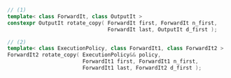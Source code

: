 ```cpp
// (1)
template< class ForwardIt, class OutputIt >
constexpr OutputIt rotate_copy( ForwardIt first, ForwardIt n_first,
                                ForwardIt last, OutputIt d_first );

// (2)
template< class ExecutionPolicy, class ForwardIt1, class ForwardIt2 >
ForwardIt2 rotate_copy( ExecutionPolicy&& policy,
                        ForwardIt1 first, ForwardIt1 n_first,
                        ForwardIt1 last, ForwardIt2 d_first );
```
